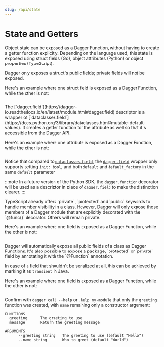 ```yaml
---
slug: /api/state
---
```





# State and Getters

Object state can be exposed as a Dagger Function, without having to create a getter function explicitly. Depending on the language used, this state is exposed using struct fields (Go), object attributes (Python) or object properties (TypeScript).

<Tabs groupId="language" queryString="sdk">
<TabItem value="go" label="Go">
Dagger only exposes a struct's public fields; private fields will not be exposed.

Here's an example where one struct field is exposed as a Dagger Function, while the other is not:

```go file=./snippets/state-functions/go/main.go
```

</TabItem>
<TabItem value="Python">
The [`dagger.field`](https://dagger-io.readthedocs.io/en/latest/module.html#dagger.field) descriptor is a wrapper of
[`dataclasses.field`](https://docs.python.org/3/library/dataclasses.html#mutable-default-values). It creates a getter function for the attribute as well so that it's accessible from the Dagger API.

Here's an example where one attribute is exposed as a Dagger Function, while the other is not:

```python file=./snippets/state-functions/python/main.py
```

Notice that compared to [`dataclasses.field`](https://docs.python.org/3/library/dataclasses.html#mutable-default-values), the [`dagger.field`](https://dagger-io.readthedocs.io/en/latest/module.html#dagger.field) wrapper only supports setting `init: bool`, and both `default` and `default_factory` in the same `default` parameter.

:::note
In a future version of the Python SDK, the `dagger.function` decorator will be used as a descriptor in place of `dagger.field` to make the distinction clearer.
:::

</TabItem>
<TabItem value="TypeScript">
TypeScript already offers `private`, `protected` and `public` keywords to handle member visibility in a class. However, Dagger will only expose those members of a Dagger module that are explicitly decorated with the `@func()` decorator. Others will remain private.

Here's an example where one field is exposed as a Dagger Function, while the other is not:

```typescript file=./snippets/state-functions/typescript/index.ts
```

</TabItem>
<TabItem value="Java">
Dagger will automatically expose all public fields of a class as Dagger Functions. It's also possible to expose a package, `protected` or `private` field by annotating it with the `@Function` annotation.

In case of a field that shouldn't be serialized at all, this can be achieved by marking it as `transient` in Java.

Here's an example where one field is exposed as a Dagger Function, while the other is not:

```java file=./snippets/state-functions/java/src/main/java/io/dagger/modules/mymodule/MyModule.java
```
</TabItem>
</Tabs>

Confirm with `dagger call --help` or `.help my-module` that only the `greeting` function was created, with `name` remaining only a constructor argument:

```
FUNCTIONS
  greeting      The greeting to use
  message       Return the greeting message

ARGUMENTS
      --greeting string   The greeting to use (default "Hello")
      --name string       Who to greet (default "World")
```
